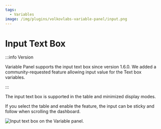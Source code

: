 ```yaml
---
tags:
  - Variables
image: /img/plugins/volkovlabs-variable-panel/input.png
---
```



# Input Text Box

:::info Version

Variable Panel supports the input text box since version 1.6.0. We added a community-requested feature allowing input value for the Text box variables.

:::

The input text box is supported in the table and minimized display modes.

If you select the table and enable the feature, the input can be sticky and follow when scrolling the dashboard.

<Image
  title="Input text box on the Variable panel."
  src="/img/plugins/volkovlabs-variable-panel/input.png"
/>
